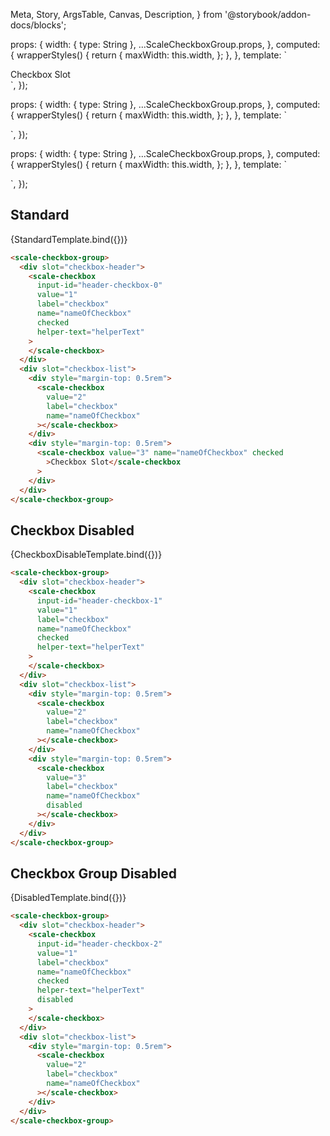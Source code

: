   Meta,
  Story,
  ArgsTable,
  Canvas,
  Description,
} from '@storybook/addon-docs/blocks';

<Meta
  title="Beta Components/Checkbox Group"
  component={ScaleCheckboxGroup}
  argTypes={{}}
/>

  props: {
    width: { type: String },
    ...ScaleCheckboxGroup.props,
  },
  computed: {
    wrapperStyles() {
      return {
        maxWidth: this.width,
      };
    },
  },
  template: `
    <div :style="wrapperStyles">
    <scale-checkbox-group>
  <div slot="checkbox-header">
    <scale-checkbox
      input-id="header-checkbox-0"
      value="1"
      label="checkbox"
      name="nameOfCheckbox"
      checked
      helper-text="helperText"
    >
    </scale-checkbox>
  </div>
  <div slot="checkbox-list">
    <div style="margin-top: 0.5rem">
      <scale-checkbox
        value="2"
        label="checkbox"
        name="nameOfCheckbox"
      ></scale-checkbox>
    </div>
    <div style="margin-top: 0.5rem">
      <scale-checkbox value="3" name="nameOfCheckbox" checked
        >Checkbox Slot</scale-checkbox
      >
    </div>
  </div>
</scale-checkbox-group>
    </div>
  `,
});

  props: {
    width: { type: String },
    ...ScaleCheckboxGroup.props,
  },
  computed: {
    wrapperStyles() {
      return {
        maxWidth: this.width,
      };
    },
  },
  template: `
    <div :style="wrapperStyles">
    <scale-checkbox-group>
  <div slot="checkbox-header">
    <scale-checkbox
      input-id="header-checkbox-1"
      value="1"
      label="checkbox"
      name="nameOfCheckbox"
      checked
      helper-text="helperText"
    >
    </scale-checkbox>
  </div>
  <div slot="checkbox-list">
    <div style="margin-top: 0.5rem">
      <scale-checkbox
        value="2"
        label="checkbox"
        name="nameOfCheckbox"
      ></scale-checkbox>
    </div>
     <div style="margin-top: 0.5rem">
      <scale-checkbox
        value="3"
        label="checkbox"
        name="nameOfCheckbox"
        disabled
      ></scale-checkbox>
    </div>
  </div>
</scale-checkbox-group>
    </div>
  `,
});

  props: {
    width: { type: String },
    ...ScaleCheckboxGroup.props,
  },
  computed: {
    wrapperStyles() {
      return {
        maxWidth: this.width,
      };
    },
  },
  template: `
    <div :style="wrapperStyles">
    <scale-checkbox-group>
  <div slot="checkbox-header">
    <scale-checkbox
      input-id="header-checkbox-2"
      value="1"
      label="checkbox"
      name="nameOfCheckbox"
      checked
      helper-text="helperText"
      disabled
    >
    </scale-checkbox>
  </div>
  <div slot="checkbox-list">
    <div style="margin-top: 0.5rem">
      <scale-checkbox
        value="2"
        label="checkbox"
        name="nameOfCheckbox"
      ></scale-checkbox>
    </div>
  </div>
</scale-checkbox-group>
    </div>
  `,
});

## Standard

<Canvas withSource="none">
  <Story
    name="Standard"
    args={{
      label: 'Checkbox Group',
    }}
  >
    {StandardTemplate.bind({})}
  </Story>
</Canvas>

<ArgsTable story="Standard" />

```html
<scale-checkbox-group>
  <div slot="checkbox-header">
    <scale-checkbox
      input-id="header-checkbox-0"
      value="1"
      label="checkbox"
      name="nameOfCheckbox"
      checked
      helper-text="helperText"
    >
    </scale-checkbox>
  </div>
  <div slot="checkbox-list">
    <div style="margin-top: 0.5rem">
      <scale-checkbox
        value="2"
        label="checkbox"
        name="nameOfCheckbox"
      ></scale-checkbox>
    </div>
    <div style="margin-top: 0.5rem">
      <scale-checkbox value="3" name="nameOfCheckbox" checked
        >Checkbox Slot</scale-checkbox
      >
    </div>
  </div>
</scale-checkbox-group>
```

## Checkbox Disabled

<Canvas withSource="none">
  <Story
    name="Checkbox Disabled"
    args={{
      label: 'Checkbox Group',
    }}
  >
    {CheckboxDisableTemplate.bind({})}
  </Story>
</Canvas>

<ArgsTable story="Standard" />

```html
<scale-checkbox-group>
  <div slot="checkbox-header">
    <scale-checkbox
      input-id="header-checkbox-1"
      value="1"
      label="checkbox"
      name="nameOfCheckbox"
      checked
      helper-text="helperText"
    >
    </scale-checkbox>
  </div>
  <div slot="checkbox-list">
    <div style="margin-top: 0.5rem">
      <scale-checkbox
        value="2"
        label="checkbox"
        name="nameOfCheckbox"
      ></scale-checkbox>
    </div>
    <div style="margin-top: 0.5rem">
      <scale-checkbox
        value="3"
        label="checkbox"
        name="nameOfCheckbox"
        disabled
      ></scale-checkbox>
    </div>
  </div>
</scale-checkbox-group>
```

## Checkbox Group Disabled

<Canvas withSource="none">
  <Story
    name="Checkbox-Group Disabled"
    args={{
      label: 'Checkbox Group',
    }}
  >
    {DisabledTemplate.bind({})}
  </Story>
</Canvas>

```html
<scale-checkbox-group>
  <div slot="checkbox-header">
    <scale-checkbox
      input-id="header-checkbox-2"
      value="1"
      label="checkbox"
      name="nameOfCheckbox"
      checked
      helper-text="helperText"
      disabled
    >
    </scale-checkbox>
  </div>
  <div slot="checkbox-list">
    <div style="margin-top: 0.5rem">
      <scale-checkbox
        value="2"
        label="checkbox"
        name="nameOfCheckbox"
      ></scale-checkbox>
    </div>
  </div>
</scale-checkbox-group>
```
